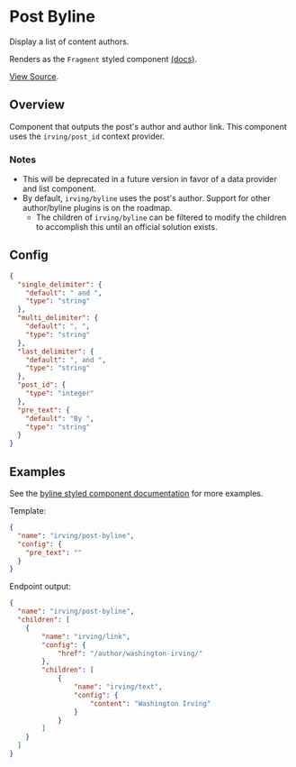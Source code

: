 <Meta title="WordPress Components|Post Byline" />

# Post Byline
Display a list of content authors.

Renders as the `Fragment` styled component [(docs)](?path=/docs/styled-components-fragment--basic-eample).

[View Source](https://github.com/alleyinteractive/wp-irving/tree/master/inc/components/components/post-byline).

## Overview
Component that outputs the post's author and author link. This component uses the `irving/post_id` context provider.

### Notes
* This will be deprecated in a future version in favor of a data provider and list component.
* By default, `irving/byline` uses the post's author. Support for other author/byline plugins is on the roadmap.
  * The children of `irving/byline` can be filtered to modify the children to accomplish this until an official solution exists.

## Config
```json
{
  "single_delimiter": {
    "default": " and ",
    "type": "string"
  },
  "multi_delimiter": {
    "default": ", ",
    "type": "string"
  },
  "last_delimiter": {
    "default": ", and ",
    "type": "string"
  },
  "post_id": {
    "type": "integer"
  },
  "pre_text": {
    "default": "By ",
    "type": "string"
  }
}
```

## Examples
See the [byline styled component documentation](?path=/docs/styled-components-byline--basic-example) for more examples.

Template:
```json
{
  "name": "irving/post-byline",
  "config": {
  	"pre_text": ""
  }
}
```

Endpoint output:
```json
{
  "name": "irving/post-byline",
  "children": [
  	{
  		"name": "irving/link",
  		"config": {
  			"href": "/author/washington-irving/"
  		},
  		"children": [
  			{
  				"name": "irving/text",
  				"config": {
  					"content": "Washington Irving"
  				}
  			}
  		]
  	}
  ]
}
```